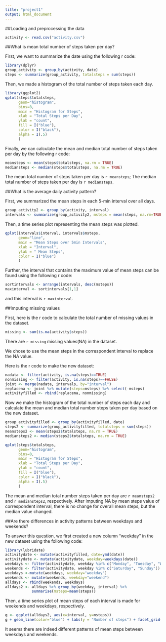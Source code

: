 ```yaml
---
title: "project1"
output: html_document
---
```

##Loading and preprocessing the data

```r
activity <- read.csv("activity.csv")
```

##What is mean total number of steps taken per day?

First, we want to summarize the date using the following r code:
```r
library(dplyr)
group_activity <- group_by(activity, date)
steps <- summarize(group_activity, totalsteps = sum(steps))
```

Then, we made a histogram of the total number of steps taken each day.
```r
library(ggplot2)
qplot(steps$totalsteps, 
      geom="histogram",
      bins=8,
      main = "Histogram for Steps",
      xlab = "Total Steps per Day",
      ylab = "count",
      fill = I("blue"),
      color = I("black"),
      alpha = I(.5)
      )
```

Finally, we can calculate the mean and median total number of steps taken per day by the following r code:
```r
meansteps <- mean(steps$totalsteps, na.rm = TRUE)
mediansteps <- median(steps$totalsteps, na.rm = TRUE)
```

The mean total number of steps taken per day is `r meansteps`;
The median total number of steps taken per day is `r mediansteps`.

##What is the average daily activity pattern?

First, we summarized the mean steps in each 5-min interval over all days.
```r
group_activity2 <- group_by(activity, interval)
intervals <- summarize(group_activity2, msteps = mean(steps, na.rm=TRUE))
```

Then, a time series plot representing the mean steps was plotted.
```r
qplot(intervals$interval, intervals$msteps,
      geom="line",
      main = "Mean Steps over 5min Intervals",
      xlab = "Interval",
      ylab = " Mean Steps",
      color = I("blue")
      )
```

Further, the interval that contains the maximum value of mean steps can be found using the following r code:
```r
sortintervals <- arrange(intervals, desc(msteps))
maxinterval <- sortintervals[1,1]
```

and this interval is `r maxinterval`.

##Imputing missing values

First, here is the r code to calculate the total number of missing values in the dataset.
```r
missing <- sum(is.na(activity$steps))
```
There are `r missing` missing values(NA) in the dataset.

We chose to use the mean steps in the correspondent interval to replace the NA value.

Here is the r code to make the new dataset:

```r
nadata <- filter(activity, is.na(steps)==TRUE)
nonmissing <- filter(activity, is.na(steps)==FALSE)
joint <- merge(nadata, intervals, by="interval")
replacena <- joint %>% mutate(steps=msteps) %>% select(-msteps)
activityfilled <- rbind(replacena, nonmissing)
```

Now we make the histogram of the total number of steps each day and calculate the mean and median total number steps taken per day based on the new dataset.

```r
group_activityfilled <- group_by(activityfilled, date)
steps2 <- summarize(group_activityfilled, totalsteps = sum(steps))
meansteps2 <- mean(steps2$totalsteps, na.rm = TRUE)
mediansteps2 <- median(steps2$totalsteps, na.rm = TRUE)
```
```r
qplot(steps$totalsteps, 
      geom="histogram",
      bins=8,
      main = "Histogram for Steps",
      xlab = "Total Steps per Day",
      ylab = "count",
      fill = I("blue"),
      color = I("black"),
      alpha = I(.5)
      )
```

The mean and median total number steps taken per day are `r meansteps2` and `r mediansteps2`, respectively. After imputing NA by mean steps value of correspondent interval, there is no change for overall mean steps, but the median value changed.

##Are there differences in activity patterns between weekdays and weekends?

To answer this question, we first created a new column "weekday" in the new dataset using the following code:

```r
library(lubridate)
activitydate <- mutate(activityfilled, date=ymd(date))
activitydate <- mutate(activitydate, weekday=weekdays(date))
weekdays <- filter(activitydate, weekday %in% c("Monday", "Tuesday", "Wednesday", "Thursday", "Friday"))
weekends <- filter(activitydate, weekday %in% c("Saturday", "Sunday"))
weekdays <-mutate(weekdays, weekday="weekday")
weekends <- mutate(weekends, weekday="weekend")
alldays <- rbind(weekends, weekdays)
alldays2 <- alldays %>% group_by(weekday, interval) %>% 
            summarise(msteps=mean(steps))
```

Then, a time series plot of mean steps of each interval is made for weekends and weekdays, respectively.

```r
g <- ggplot(alldays2, aes(x=interval, y=msteps))
g + geom_line(color="blue") + labs(y = "Number of steps") + facet_grid(weekday~.)
```

It seems there are indeed different patterns of mean steps between weekdays and weekends.
